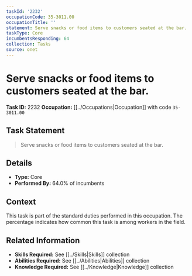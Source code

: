 ```yaml
---
taskId: '2232'
occupationCode: 35-3011.00
occupationTitle: ''
statement: Serve snacks or food items to customers seated at the bar.
taskType: Core
incumbentsResponding: 64
collection: Tasks
source: onet
---
```

# Serve snacks or food items to customers seated at the bar.

**Task ID:** 2232
**Occupation:** [[../Occupations|Occupation]] with code `35-3011.00`

## Task Statement

> Serve snacks or food items to customers seated at the bar.

## Details

- **Type:** Core
- **Performed By:** 64.0% of incumbents

## Context

This task is part of the standard duties performed in this occupation. The percentage indicates how common this task is among workers in the field.

## Related Information

- **Skills Required:** See [[../Skills|Skills]] collection
- **Abilities Required:** See [[../Abilities|Abilities]] collection
- **Knowledge Required:** See [[../Knowledge|Knowledge]] collection
